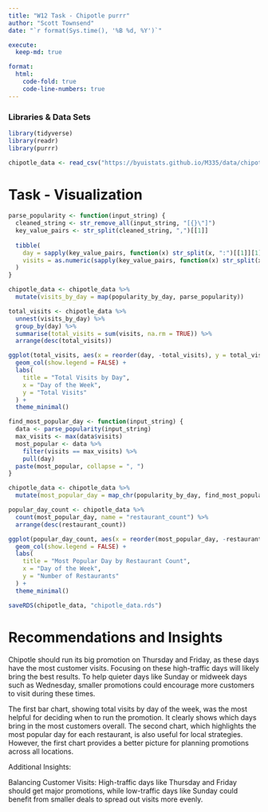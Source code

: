 ```yaml
---
title: "W12 Task - Chipotle purrr"
author: "Scott Townsend"
date: "`r format(Sys.time(), '%B %d, %Y')`"

execute:
  keep-md: true

format:
  html:
    code-fold: true
    code-line-numbers: true
---
```


### Libraries & Data Sets

```r
library(tidyverse)
library(readr)
library(purrr)

chipotle_data <- read_csv("https://byuistats.github.io/M335/data/chipotle_reduced.csv")
```

# Task - Visualization

```r
parse_popularity <- function(input_string) {
  cleaned_string <- str_remove_all(input_string, "[{}\"]")
  key_value_pairs <- str_split(cleaned_string, ",")[[1]]
  
  tibble(
    day = sapply(key_value_pairs, function(x) str_split(x, ":")[[1]][1]),
    visits = as.numeric(sapply(key_value_pairs, function(x) str_split(x, ":")[[1]][2]))
  )
}

chipotle_data <- chipotle_data %>%
  mutate(visits_by_day = map(popularity_by_day, parse_popularity))

total_visits <- chipotle_data %>%
  unnest(visits_by_day) %>%
  group_by(day) %>%
  summarise(total_visits = sum(visits, na.rm = TRUE)) %>%
  arrange(desc(total_visits))

ggplot(total_visits, aes(x = reorder(day, -total_visits), y = total_visits, fill = day)) +
  geom_col(show.legend = FALSE) +
  labs(
    title = "Total Visits by Day",
    x = "Day of the Week",
    y = "Total Visits"
  ) +
  theme_minimal()

find_most_popular_day <- function(input_string) {
  data <- parse_popularity(input_string)
  max_visits <- max(data$visits)
  most_popular <- data %>%
    filter(visits == max_visits) %>%
    pull(day)
  paste(most_popular, collapse = ", ")
}

chipotle_data <- chipotle_data %>%
  mutate(most_popular_day = map_chr(popularity_by_day, find_most_popular_day))

popular_day_count <- chipotle_data %>%
  count(most_popular_day, name = "restaurant_count") %>%
  arrange(desc(restaurant_count))

ggplot(popular_day_count, aes(x = reorder(most_popular_day, -restaurant_count), y = restaurant_count, fill = most_popular_day)) +
  geom_col(show.legend = FALSE) +
  labs(
    title = "Most Popular Day by Restaurant Count",
    x = "Day of the Week",
    y = "Number of Restaurants"
  ) +
  theme_minimal()

saveRDS(chipotle_data, "chipotle_data.rds")
```

# Recommendations and Insights 

Chipotle should run its big promotion on Thursday and Friday, as these days have the most customer visits. Focusing on these high-traffic days will likely bring the best results. To help quieter days like Sunday or midweek days such as Wednesday, smaller promotions could encourage more customers to visit during these times.

The first bar chart, showing total visits by day of the week, was the most helpful for deciding when to run the promotion. It clearly shows which days bring in the most customers overall. The second chart, which highlights the most popular day for each restaurant, is also useful for local strategies. However, the first chart provides a better picture for planning promotions across all locations.

Additional Insights:

Balancing Customer Visits: High-traffic days like Thursday and Friday should get major promotions, while low-traffic days like Sunday could benefit from smaller deals to spread out visits more evenly.